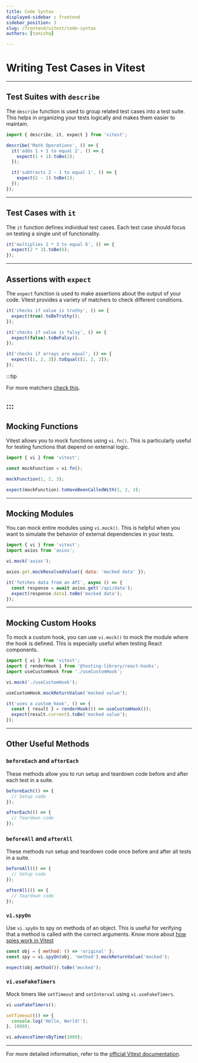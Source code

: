 ```yaml
---
title: Code Syntax
displayed-sidebar : frontend
sidebar_position: 3
slug: /frontend/vitest/code-syntax
authors: [tanishq]

---
```

# Writing Test Cases in Vitest

---

## Test Suites with `describe`

The `describe` function is used to group related test cases into a test suite. This helps in organizing your tests logically and makes them easier to maintain.

```javascript
import { describe, it, expect } from 'vitest';

describe('Math Operations', () => {
  it('adds 1 + 1 to equal 2', () => {
    expect(1 + 1).toBe(2);
  });

  it('subtracts 2 - 1 to equal 1', () => {
    expect(2 - 1).toBe(1);
  });
});
```

---

## Test Cases with `it`

The `it` function defines individual test cases. Each test case should focus on testing a single unit of functionality.

```javascript
it('multiplies 2 * 3 to equal 6', () => {
  expect(2 * 3).toBe(6);
});
```

---

## Assertions with `expect`

The `expect` function is used to make assertions about the output of your code. Vitest provides a variety of matchers to check different conditions.

```javascript
it('checks if value is truthy', () => {
  expect(true).toBeTruthy();
});

it('checks if value is falsy', () => {
  expect(false).toBeFalsy();
});

it('checks if arrays are equal', () => {
  expect([1, 2, 3]).toEqual([1, 2, 3]);
});
```

:::tip

For more matchers [check this](./expect-matcher.md). 

:::
---

## Mocking Functions

Vitest allows you to mock functions using `vi.fn()`. This is particularly useful for testing functions that depend on external logic.

```javascript
import { vi } from 'vitest';

const mockFunction = vi.fn();

mockFunction(1, 2, 3);

expect(mockFunction).toHaveBeenCalledWith(1, 2, 3);
```

---

## Mocking Modules

You can mock entire modules using `vi.mock()`. This is helpful when you want to simulate the behavior of external dependencies in your tests.

```javascript
import { vi } from 'vitest';
import axios from 'axios';

vi.mock('axios');

axios.get.mockResolvedValue({ data: 'mocked data' });

it('fetches data from an API', async () => {
  const response = await axios.get('/api/data');
  expect(response.data).toBe('mocked data');
});
```

---

## Mocking Custom Hooks

To mock a custom hook, you can use `vi.mock()` to mock the module where the hook is defined. This is especially useful when testing React components.

```javascript
import { vi } from 'vitest';
import { renderHook } from '@testing-library/react-hooks';
import useCustomHook from './useCustomHook';

vi.mock('./useCustomHook');

useCustomHook.mockReturnValue('mocked value');

it('uses a custom hook', () => {
  const { result } = renderHook(() => useCustomHook());
  expect(result.current).toBe('mocked value');
});
```

---

## Other Useful Methods

### `beforeEach` and `afterEach`

These methods allow you to run setup and teardown code before and after each test in a suite.

```javascript
beforeEach(() => {
  // Setup code
});

afterEach(() => {
  // Teardown code
});
```

### `beforeAll` and `afterAll`

These methods run setup and teardown code once before and after all tests in a suite.

```javascript
beforeAll(() => {
  // Setup code
});

afterAll(() => {
  // Teardown code
});
```

### `vi.spyOn`

Use `vi.spyOn` to spy on methods of an object. This is useful for verifying that a method is called with the correct arguments. Know more about [how spies work in Vitest](./spies-vitest.md  )

```javascript
const obj = { method: () => 'original' };
const spy = vi.spyOn(obj, 'method').mockReturnValue('mocked');

expect(obj.method()).toBe('mocked');
```

### `vi.useFakeTimers`

Mock timers like `setTimeout` and `setInterval` using `vi.useFakeTimers`.

```javascript
vi.useFakeTimers();

setTimeout(() => {
  console.log('Hello, World!');
}, 1000);

vi.advanceTimersByTime(1000);
```

---

For more detailed information, refer to the [official Vitest documentation](https://vitest.dev/).

